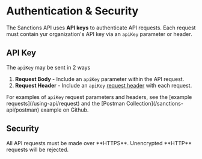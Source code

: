 
# Authentication & Security

The Sanctions API uses **API keys** to authenticate API requests. 
Each request must contain yur organization's API key via an <code>apiKey</code> parameter or header. 

## API Key
The <code>apiKey</code> may be sent in 2 ways
1. **Request Body** - Include an <code>apiKey</code> parameter within the API request.
2. **Request Header** - Include an <code>apiKey</code> [request header](https://developer.mozilla.org/en-US/docs/Glossary/Request_header) with each request. 

<Callout type="info">
For examples of <code>apiKey</code> request parameters and headers, see the [example requests](/using-api/request)
and the [Postman Collection](/sanctions-api/postman) example on Github.
</Callout>  


## Security 
<Callout type="info">
All API requests must be made over **HTTPS**. Unencrypted **HTTP** requests will be rejected.
</Callout>  

